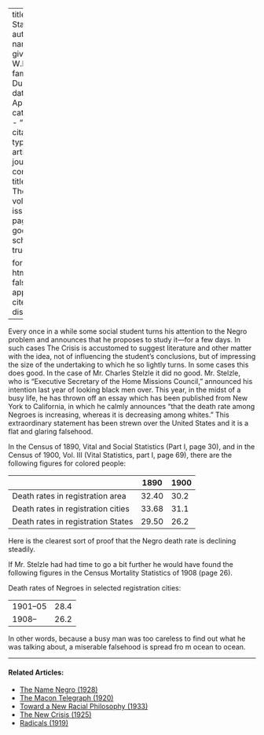 
---
title: 'Vital Statistics'
author:
  - name:
      given: W.E.B.
      family: Du Bois
date: Apr. 1912
categories: 
  - ""
citation: 
  type: article-journal
  container-title: The Crisis
  volume: 4
  issue: 6
  page: 291
google-scholar: true

format:
  html:
    toc: false
    appendix-cite-as: display
---



Every once in a while some social student turns his attention to the Negro problem and announces that he proposes to study it---for a few days. In such cases <span class="crisis-title">The Crisis</span> is accustomed to suggest literature and other matter with the idea, not of influencing the student's conclusions, but of impressing the size of the undertaking to which he so lightly turns. In some cases this does good. In the case of Mr. Charles Stelzle it did no good. Mr. Stelzle, who is "Executive Secretary of the Home Missions Council," announced his intention last year of looking black men over. This year, in the midst of a busy life, he has thrown off an essay which has been published from New York to California, in which he calmly announces "that the death rate among Negroes is increasing, whereas it is decreasing among whites." This extraordinary statement has been strewn over the United States and it is a flat and glaring falsehood. 

In the Census of 1890, Vital and Social Statistics (Part I, page 30), and in the Census of 1900, Vol. III (Vital Statistics, part I, page 69), there are the following figures for colored people: 

|                                    | 1890  | 1900 |
|------------------------------------|-------|------|
| Death rates in registration area   | 32.40 | 30.2 |
| Death rates in registration cities | 33.68 | 31.1 |
| Death rates in registration States | 29.50 | 26.2 |

Here is the clearest sort of proof that the Negro death rate is declining steadily. 

If Mr. Stelzle had had time to go a bit further he would have found the following figures in the Census Mortality Statistics of 1908 (page 26). 

Death rates of Negroes in selected registration cities: 

|          |      |
|----------|------|
| 1901--05 | 28.4 |
| 1908--   | 26.2 |

In other words, because a busy man was too careless to find out what he was talking about, a miserable falsehood is spread fro m ocean to ocean.

<!-- Similar articles start here -->
<div  class="clear-wrap"></div>
<hr>
#### Related Articles:

* [The Name Negro (1928)](/Volumes/35/03/name_negro.html)
* [The Macon Telegraph (1920)](/Volumes/19/03/macon_telegraph.html)
* [Toward a New Racial Philosophy (1933)](/Volumes/40/01/toward_a_new_racial_philosophy.html)
* [The New Crisis (1925)](/Volumes/30/01/new_crisis.html)
* [Radicals (1919)](/Volumes/19/02/radicals.html)

<!-- Similar articles end here -->